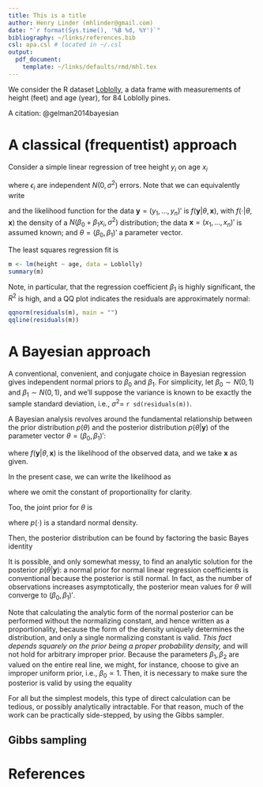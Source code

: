 ```yaml
---
title: This is a title
author: Henry Linder (mhlinder@gmail.com)
date: "`r format(Sys.time(), '%B %d, %Y')`"
bibliography: ~/links/references.bib
csl: apa.csl # located in ~/.csl
output:
  pdf_document:
    template: ~/links/defaults/rmd/mhl.tex
---
```


We consider the R dataset
[Loblolly](http://stat.ethz.ch/R-manual/R-devel/library/datasets/html/Loblolly.html),
a data frame with measurements of height (feet) and age (year), for 84
Loblolly pines.

A citation: @gelman2014bayesian

# A classical (frequentist) approach

Consider a simple linear regression of tree height $y_i$ on age $x_i$

\begin{gather}
y_i = \beta_0 + \beta_1 x_i + \epsilon_i
\end{gather}

where $\epsilon_i$ are independent $N(0,\sigma^2)$ errors.  Note that
we can equivalently write

\begin{equation}
y_i \sim N(\beta_0 + \beta_1 x_i, \sigma^2)
\end{equation}

and the likelihood function for the data $\mathbf{y}=(y_1,\dots,y_n)'$
is $f(\mathbf{y}|\theta, \mathbf{x})$, with $f(\cdot|\theta,
\mathbf{x})$ the density of a $N(\beta_0 + \beta_1 x_i, \sigma^2)$
distribution; the data $\mathbf{x}=(x_1,\dots,x_n)'$ is assumed
known; and $\theta = (\beta_0, \beta_1)'$ a parameter vector.

The least squares regression fit is

```r

m <- lm(height ~ age, data = Loblolly)
summary(m)

```

Note, in particular, that the regression coefficient $\beta_1$ is
highly significant, the $R^2$ is high, and a QQ plot indicates the
residuals are approximately normal:

```r

qqnorm(residuals(m), main = "")
qqline(residuals(m))

```

# A Bayesian approach

A conventional, convenient, and conjugate choice in Bayesian
regression gives independent normal priors to $\beta_0$ and
$\beta_1$. For simplicity, let $\beta_0 \sim N(0, 1)$ and $\beta_1
\sim N(0, 1)$, and we'll suppose the variance is known to
be exactly the sample standard deviation, i.e., $\sigma^2=$ `r sd(residuals(m))`.

A Bayesian analysis revolves around the fundamental
relationship between the prior distribution $p(\theta)$ and the
posterior distribution $p(\theta|\mathbf{y})$ of the
parameter vector $\theta = (\beta_0, \beta_1)'$:

\begin{gather}
p(\theta|\mathbf{y}) \propto f(\mathbf{y}|\theta,
\mathbf{x})p(\theta)
\end{gather}

where $f(\mathbf{y}|\theta, \mathbf{x})$ is the likelihood of the
observed data, and we take $\mathbf{x}$ as given.

In the present case, we can write the likelihood as

\begin{gather}
f(\mathbf{y}|\theta,\mathbf{x}) = \prod_{i=1}^n f(y_i|\theta,x_i)
\propto \exp
\left[ -\frac{1}{2\sigma^2} \sum_{i=1}^n (y_i - \beta_0 - \beta_1 x_i)^2 \right]
\end{gather}

where we omit the constant of proportionality for clarity.

Too, the joint prior for $\theta$ is

\begin{equation}
p(\theta) = p(\beta_0) p(\beta_1)
\end{equation}

where $p(\cdot)$ is a standard normal density.

Then, the posterior distribution can be found by factoring the basic
Bayes identity

\begin{gather}
p(\theta|\mathbf{y}) \propto f(\mathbf{y}|\beta_0, \beta_1,
\mathbf{x})p(\theta) \propto f(\mathbf{y}|\beta_0, \beta_1,
\mathbf{x})
p(\beta_0) p(\beta_1)
\end{gather}

It is possible, and only somewhat messy, to find an analytic solution
for the posterior $p(\theta|\mathbf{y})$: a normal prior for normal
linear regression coefficients is conventional because the posterior
is still normal. In fact, as the number of observations increases
asymptotically, the posterior mean values for $\theta$ will converge
to $(\beta_0,\beta_1)'$.

Note that calculating the analytic form of the normal posterior can be
performed without the normalizing constant, and hence written as a
proportionality, because the form of the density uniquely determines
the distribution, and only a single normalizing constant is
valid. *This fact depends squarely on the prior being a proper
probability density,* and will not hold for arbitrary improper
prior. Because the parameters $\beta_1,\beta_2$ are valued on the
entire real line, we might, for instance, choose to give an improper
uniform prior, i.e., $\beta_0\propto 1$. Then, it is necessary to make
sure the posterior is valid by using the equality

\begin{gather}
p(\theta|\mathbf{y}) =
\frac{f(\mathbf{y}|\beta_0,\beta_1,\mathbf{x})p(\theta)}{\int_\Theta
f(\mathbf{y}|\beta_0,\beta_1,\mathbf{x})p(\theta)\, d\theta}
\end{gather}

For all but the simplest models, this type of direct calculation can
be tedious, or possibly analytically intractable. For that reason,
much of the work can be practically side-stepped, by using the Gibbs
sampler.

## Gibbs sampling

# References

